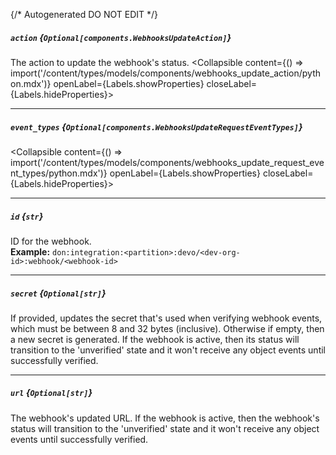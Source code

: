 {/* Autogenerated DO NOT EDIT  */}

##### `action` *{`Optional[components.WebhooksUpdateAction]`}*
The action to update the webhook's status.
<Collapsible content={() => import('/content/types/models/components/webhooks_update_action/python.mdx')} openLabel={Labels.showProperties} closeLabel={Labels.hideProperties}>
</Collapsible>

---
##### `event_types` *{`Optional[components.WebhooksUpdateRequestEventTypes]`}*
<Collapsible content={() => import('/content/types/models/components/webhooks_update_request_event_types/python.mdx')} openLabel={Labels.showProperties} closeLabel={Labels.hideProperties}>
</Collapsible>

---
##### `id` *{`str`}*
ID for the webhook.
<br/>
**Example:** `don:integration:<partition>:devo/<dev-org-id>:webhook/<webhook-id>`

---
##### `secret` *{`Optional[str]`}*
If provided, updates the secret that's used when verifying webhook
events, which must be between 8 and 32 bytes (inclusive). Otherwise
if empty, then a new secret is generated. If the webhook is active,
then its status will transition to the 'unverified' state and it
won't receive any object events until successfully verified.


---
##### `url` *{`Optional[str]`}*
The webhook's updated URL. If the webhook is active, then the
webhook's status will transition to the 'unverified' state and it
won't receive any object events until successfully verified.



